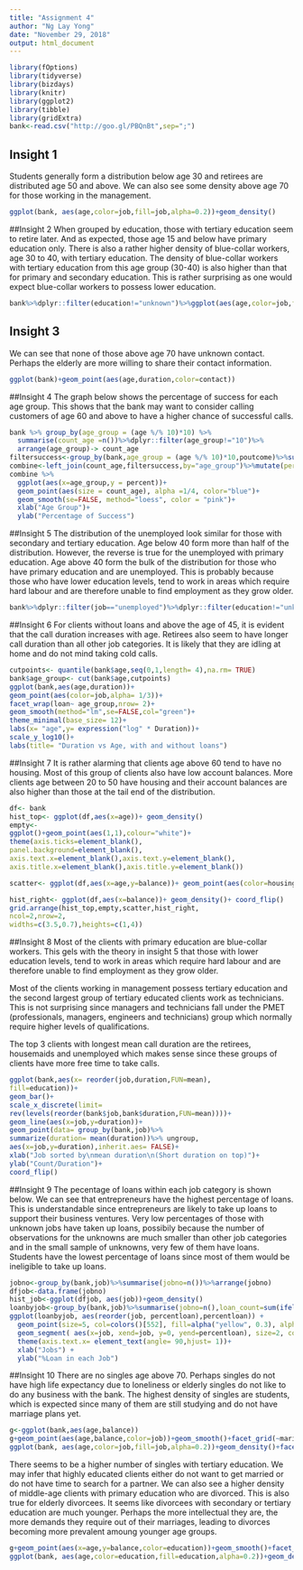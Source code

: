 ```yaml
---
title: "Assignment 4"
author: "Ng Lay Yong"
date: "November 29, 2018"
output: html_document
---
```


```r
library(fOptions)
library(tidyverse)
library(bizdays)
library(knitr)
library(ggplot2)
library(tibble)
library(gridExtra)
bank<-read.csv("http://goo.gl/PBQnBt",sep=";")
```

## Insight 1
Students generally form a distribution below age 30 and retirees are distributed age 50 and above. We can also see some density above age 70 for those working in the management.
```r
ggplot(bank, aes(age,color=job,fill=job,alpha=0.2))+geom_density()

```

##Insight 2
When grouped by education, those with tertiary education seem to retire later. And as expected, those age 15 and below have primary education only. There is also a rather higher density of blue-collar workers, age 30 to 40, with tertiary education. The density of blue-collar workers with tertiary education from this age group (30-40) is also higher than that for primary and secondary education. This is rather surprising as one would expect blue-collar workers to possess lower education.
```r
bank%>%dplyr::filter(education!="unknown")%>%ggplot(aes(age,color=job,fill=job,alpha=0.2))+geom_density()+facet_wrap(~education, nrow=1)

```

## Insight 3
We can see that none of those above age 70 have unknown contact. Perhaps the elderly are more willing to share their contact information.

```r
ggplot(bank)+geom_point(aes(age,duration,color=contact))
```

##Insight 4
The graph below shows the percentage of success for each age group. This shows that the bank may want to consider calling customers of age 60 and above to have a higher chance of successful calls.

```r
bank %>% group_by(age_group = (age %/% 10)*10) %>%
  summarise(count_age =n())%>%dplyr::filter(age_group!="10")%>%
  arrange(age_group)-> count_age
filtersuccess<-group_by(bank,age_group = (age %/% 10)*10,poutcome)%>%summarise(count=n())%>%dplyr::filter(poutcome=="success")
combine<-left_join(count_age,filtersuccess,by="age_group")%>%mutate(percent=count/count_age*100)
combine %>%
  ggplot(aes(x=age_group,y = percent))+
  geom_point(aes(size = count_age), alpha =1/4, color="blue")+
  geom_smooth(se=FALSE, method="loess", color = "pink")+
  xlab("Age Group")+
  ylab("Percentage of Success")

```

##Insight 5
The distribution of the unemployed look similar for those with secondary and tertiary education. Age below 40 form more than half of the distribution. However, the reverse is true for the unemployed with primary education. Age above 40 form the bulk of the distribution for those who have primary education and are unemployed.
This is probably because those who have lower education levels, tend to work in areas which require hard labour and are therefore unable to find employment as they grow older.
```r
bank%>%dplyr::filter(job=="unemployed")%>%dplyr::filter(education!="unknown")%>%ggplot(aes(age,color=job,fill=job,alpha=0.9))+geom_density()+facet_wrap(~education, nrow=1)
```

##Insight 6
For clients without loans and above the age of 45, it is evident that the call duration increases with age. Retirees also seem to have longer call duration than all other job categories. It is likely that they are idling at home and do not mind taking cold calls.

```r
cutpoints<- quantile(bank$age,seq(0,1,length= 4),na.rm= TRUE)
bank$age_group<- cut(bank$age,cutpoints)
ggplot(bank,aes(age,duration))+
geom_point(aes(color=job,alpha= 1/3))+
facet_wrap(loan~ age_group,nrow= 2)+
geom_smooth(method="lm",se=FALSE,col="green")+
theme_minimal(base_size= 12)+
labs(x= "age",y= expression("log" * Duration))+
scale_y_log10()+
labs(title= "Duration vs Age, with and without loans")
```

##Insight 7
It is rather alarming that clients age above 60 tend to have no housing. Most of this group of clients also have low account balances. More clients age between 20 to 50 have housing and their account balances are also higher than those at the tail end of the distribution.
```r
df<- bank
hist_top<- ggplot(df,aes(x=age))+ geom_density()
empty<-
ggplot()+geom_point(aes(1,1),colour="white")+
theme(axis.ticks=element_blank(),
panel.background=element_blank(),
axis.text.x=element_blank(),axis.text.y=element_blank(),
axis.title.x=element_blank(),axis.title.y=element_blank())

scatter<- ggplot(df,aes(x=age,y=balance))+ geom_point(aes(color=housing,alpha= 1/3))

hist_right<- ggplot(df,aes(x=balance))+ geom_density()+ coord_flip()
grid.arrange(hist_top,empty,scatter,hist_right,
ncol=2,nrow=2,
widths=c(3.5,0.7),heights=c(1,4))
```

##Insight 8
Most of the clients with primary education are blue-collar workers. This gels with the theory in insight 5 that those with lower education levels, tend to work in areas which require hard labour and are therefore unable to find employment as they grow older.

Most of the clients working in management possess tertiary education and the second largest group of tertiary educated clients work as technicians. This is not surprising since managers and technicians fall under the PMET (professionals, managers, engineers and technicians) group which normally require higher levels of qualifications.

The top 3 clients with longest mean call duration are the retirees, housemaids and unemployed which makes sense since these groups of clients have more free time to take calls.

```r
ggplot(bank,aes(x= reorder(job,duration,FUN=mean),
fill=education))+
geom_bar()+
scale_x_discrete(limit=
rev(levels(reorder(bank$job,bank$duration,FUN=mean))))+
geom_line(aes(x=job,y=duration))+
geom_point(data= group_by(bank,job)%>%
summarize(duration= mean(duration))%>% ungroup,
aes(x=job,y=duration),inherit.aes= FALSE)+
xlab("Job sorted by\nmean duration\n(Short duration on top)")+
ylab("Count/Duration")+
coord_flip()
```

##Insight 9
The pecentage of loans within each job category is shown below. We can see that entrepreneurs have the highest percentage of loans. This is understandable since entrepreneurs are likely to take up loans to support their business ventures. Very low percentages of those with unknown jobs have taken up loans, possibily because the number of observations for the unknowns are much smaller than other job categories and in the small sample of unknowns, very few of them have loans. Students have the lowest percentage of loans since most of them would be ineligible to take up loans.

```r
jobno<-group_by(bank,job)%>%summarise(jobno=n())%>%arrange(jobno)
dfjob<-data.frame(jobno)
hist_job<-ggplot(dfjob, aes(job))+geom_density()
loanbyjob<-group_by(bank,job)%>%summarise(jobno=n(),loan_count=sum(ifelse(loan=="no",0,1)),percentloan=loan_count/jobno*100)
ggplot(loanbyjob, aes(reorder(job, percentloan),percentloan)) +
  geom_point(size=5, col=colors()[552], fill=alpha("yellow", 0.3), alpha=0.7, shape=21, stroke=3) + 
  geom_segment( aes(x=job, xend=job, y=0, yend=percentloan), size=2, col=colors()[56])+
  theme(axis.text.x= element_text(angle= 90,hjust= 1))+
  xlab("Jobs") +
  ylab("%Loan in each Job")
```

##Insight 10
There are no singles age above 70. Perhaps singles do not have high life expectancy due to loneliness or elderly singles do not like to do any business with the bank. The highest density of singles are students, which is expected since many of them are still studying and do not have marriage plans yet.

```r
g<-ggplot(bank,aes(age,balance))
g+geom_point(aes(age,balance,color=job))+geom_smooth()+facet_grid(~marital)
ggplot(bank, aes(age,color=job,fill=job,alpha=0.2))+geom_density()+facet_grid(~marital)

```

There seems to be a higher number of singles with tertiary education. We may infer that highly educated clients either do not want to get married or do not have time to search for a partner. We can also see a higher density of middle-age clients with primary education who are divorced. This is also true for elderly divorcees. It seems like divorcees with secondary or tertiary education are much younger. Perhaps the more intellectual they are, the more demands they require out of their marriages, leading to divorces becoming more prevalent amoung younger age groups.

```r
g+geom_point(aes(x=age,y=balance,color=education))+geom_smooth()+facet_grid(~marital)
ggplot(bank, aes(age,color=education,fill=education,alpha=0.2))+geom_density()+facet_grid(~marital)
```

